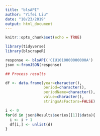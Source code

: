 ```yaml
---
title: "blsAPI"
author: "Yifei Liu"
date: "10/23/2019"
output: html_document
---
```


```r
knitr::opts_chunk$set(echo = TRUE)
```

```r
library(tidyverse)
library(blscrapeR)
```

```r

response <- blsAPI('CIU1010000000000A')
json <-fromJSON(response)

## Process results

df <- data.frame(year=character(),
                 period=character(), 
                 periodName=character(),
                 value=character(),
                 stringsAsFactors=FALSE) 

i <- 0
for(d in json$Results$series[[1]]$data){
  i <- i + 1
  df[i,] <- unlist(d)
}
```


